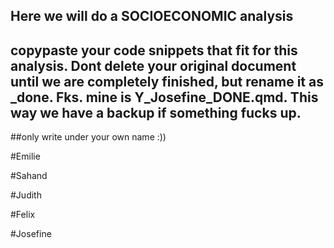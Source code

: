 ## Here we will do a SOCIOECONOMIC analysis

## copypaste your code snippets that fit for this analysis. Dont delete your original document until we are completely finished, but rename it as _done. Fks. mine is Y_Josefine_DONE.qmd. This way we have a backup if something fucks up. 

##only write under your own name :)) 



#Emilie




#Sahand





#Judith




#Felix





#Josefine 



